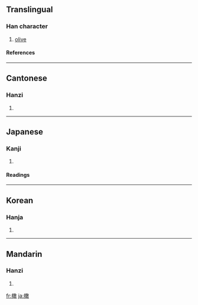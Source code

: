 ==Translingual==
===Han character===
{{Han char|rn=75|rad=木|as=12|sn=16|four=4894<sub>0</sub>|canj=木一十大 (DMJK), 木弓十大 (DNJK)}}
# [[olive]]
====References====
{{Han ref|kx=0552.160|dkj=15512|dj=0941.050|hdz=21285.030|uh=6A44|ud=27204|bh=BEF1|bd=48881}}

----
==Cantonese==
===Hanzi===
{{yue-hanzi|jyut=|y=gam3}}
# {{defn|Cantonese}}

----
==Japanese==
===Kanji===
{{ja-kanji|grade=|rs=木12}}
# {{defn|Japanese}} 
====Readings====
{{ja-readings|on=[[かん]] (kan)|kun=}}

----
==Korean==
===Hanja===
{{ko-hanja|hangeul=감|eumhun=|rv=gam|mr=kam|y=kam}}
# {{defn|Korean}}

----
==Mandarin==
===Hanzi===
{{cmn-hanzi|pin=[[gǎn]] ([[gan3]])|wg=kan<sup>3</sup>}}
# {{defn|Mandarin}}

[[fr:橄]]
[[ja:橄]]